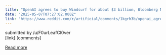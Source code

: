 ```yaml
---
title: "OpenAI agrees to buy Windsurf for about $3 billion, Bloomberg News reports"
date: "2025-05-07T07:27:02.000Z"
link: "https://www.reddit.com/r/artificial/comments/1kgrh3b/openai_agrees_to_buy_windsurf_for_about_3_billion/"
---
```


submitted by    /u/F0urLeafCl0ver  
 [link]   [comments]

[Read more](https://www.reddit.com/r/artificial/comments/1kgrh3b/openai_agrees_to_buy_windsurf_for_about_3_billion/)
